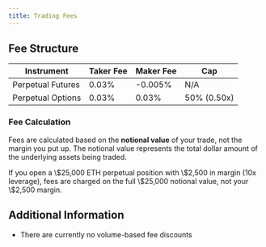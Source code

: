 ```yaml
---
title: Trading Fees
---
```


## Fee Structure

| Instrument        | Taker Fee | Maker Fee | Cap         |
| ----------------- | --------- | --------- | ----------- |
| Perpetual Futures | 0.03%     | -0.005%   | N/A         |
| Perpetual Options | 0.03%     | 0.03%     | 50% (0.50x) |


### Fee Calculation

Fees are calculated based on the **notional value** of your trade, not the margin you put up.
The notional value represents the total dollar amount of the underlying assets being traded.

<Tip title="Fee Example">
If you open a \$25,000 ETH perpetual position with \$2,500 in margin (10x leverage), fees are charged on the full \$25,000 notional value, not your \$2,500 margin.
</Tip>

## Additional Information

- There are currently no volume-based fee discounts
